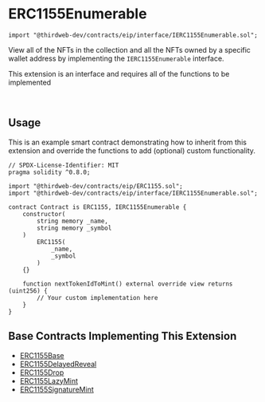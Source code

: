 
# ERC1155Enumerable

```solidity
import "@thirdweb-dev/contracts/eip/interface/IERC1155Enumerable.sol";
```

View all of the NFTs in the collection and all the NFTs owned by a specific wallet address by implementing the `IERC1155Enumerable` interface.

<Callout title="info" variant="info">

This extension is an interface and requires all of the functions to be implemented

</Callout>

<br />

<GithubButtonLink href="https://github.com/thirdweb-dev/contracts/blob/main/contracts/eip/interface/IERC1155Enumerable.sol" />

## Usage

This is an example smart contract demonstrating how to inherit from this extension and override the functions to add (optional) custom functionality.

```solidity
// SPDX-License-Identifier: MIT
pragma solidity ^0.8.0;

import "@thirdweb-dev/contracts/eip/ERC1155.sol";
import "@thirdweb-dev/contracts/eip/interface/IERC1155Enumerable.sol";

contract Contract is ERC1155, IERC1155Enumerable {
    constructor(
        string memory _name,
        string memory _symbol
    )
        ERC1155(
            _name,
            _symbol
        )
    {}

    function nextTokenIdToMint() external override view returns (uint256) {
        // Your custom implementation here
    }
}
```

## Base Contracts Implementing This Extension

- [ERC1155Base](/contracts/build/base-contracts/erc-1155/base)
- [ERC1155DelayedReveal](/solidity/base-contracts/erc1155delayedreveal)
- [ERC1155Drop](/solidity/base-contracts/erc1155drop)
- [ERC1155LazyMint](/contracts/build/base-contracts/erc-1155/lazy-mint)
- [ERC1155SignatureMint](/solidity/base-contracts/erc1155signaturemint)
